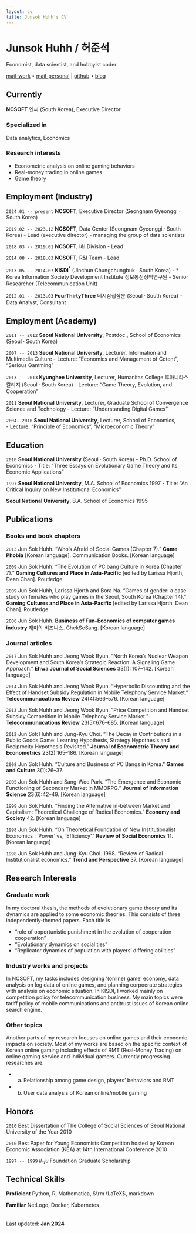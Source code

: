 ---
layout: cv
title: Junsok Huhh's CV
---

# Junsok Huhh / 허준석
Economist, data scientist, and hobbyist coder

<div id="webaddress">
<a href="mailto: junsokhuhh@ncsoft.com">mail-work</a> &#8226; <a href="mailto: anarinsk@gmail.com">mail-personal</a> | 
<a href="https://github.com/anarinsk">github</a> &#8226; <a href="http://lostineconomics.com">blog</a>
</div>

## Currently

__NCSOFT__ 엔씨 (South Korea), Executive Director

### Specialized in

Data analytics, Economics 

### Research interests

- Econometric analysis on online gaming behaviors 
- Real-money trading in online games
- Game theory

## Employment (Industry)

`2024.01 -- present`
__NCSOFT__, Executive Director (Seongnam Gyeonggi  &#183; South Korea)

`2019.02 -- 2023.12`
__NCSOFT__, Data Center (Seongnam Gyeonggi  &#183; South Korea)
- Lead (executive director)
- managing the group of data scientists

`2018.03 -- 2019.01`
__NCSOFT__, I&I Division 
- Lead 

`2014.08 -- 2018.03`
__NCSOFT__, R&I Team
- Lead 

 `2013.05 -- 2014.07`
__KISDI__$^*$ (Jinchun Chungchungbuk  &#183; South Korea)
- $*$ Korea Information Society Development Institute 정보통신정책연구원
- Senior Researcher (Telecommunication Unit)

`2012.01 -- 2013.03`
__FourThirtyThree__ 네시삼십삼분 (Seoul  &#183; South Korea)
- Data Analyst, Consultant 

## Employment (Academy)

`2011 -- 2012`
__Seoul National University__, Postdoc., School of Economics (Seoul &#183; South Korea)

`2007 -- 2013`
__Seoul National University__, Lecturer, Information and Multimedia Culture
- Lecture: "Economics and Management of Cotent", "Serious Gamming"

`2013 -- 2013`
__Kyunghee University__, Lecturer, Humanitas College 후마니타스 칼리지 (Seoul &#183; South Korea)
- Lecture: "Game Theory, Evolution, and Cooperation"

`2011`
__Seoul National University__, Lecturer, Graduate School of Convergence Science and Technology
- Lecture: "Understanding Digital Games"

`2004--2010`
__Seoul National University__, Lecturer, School of Economics,  
- Lecture: "Principle of Economics", "Microeconomic Theory"


## Education

`2010`
__Seoul National University__ (Seoul  &#183; South Korea)
- Ph.D. School of Economics
- Title: "Three Essays on Evolutionary Game Theory and Its Economic Applications"

`1997`
__Seoul National University__, M.A. School of Economics 1997 
- Title: "An Critical Inquiry on New Institutional Economics" 

__Seoul National University__, B.A. School of Economics 1995


## Publications

### Books and book chapters 

`2013`
Jun Sok Huhh. "Who’s Afraid of Social Games (Chapter 7)." __Game Phobia__ [Korean language]. Communication Books. [Korean language]

`2009`
Jun Sok Huhh. "The Evolution of PC bang Culture in Korea (Chapter 7)." __Gaming Cultures and Place in Asia-Pacific__ [edited by Larissa Hjorth, Dean Chan]. Routledge.

`2009`
Jun Sok Huhh, Larissa Hjorth and Bora Na. "Games of gender: a case study on females who play games in the Seoul, South Korea (Chapter 14)." __Gaming Cultures and Place in Asia-Pacific__ [edited by Larissa Hjorth, Dean Chan]. Routledge.

`2006`
Jun Sok Huhh. __Business of Fun–Economics of computer games industry__ 재미의 비즈니스. ChekSeSang. [Korean language]

### Journal articles

`2017`
Jun Sok Huhh and Jeong Wook Byun. "North Korea’s Nuclear Weapon Development and South Korea’s Strategic Reaction: A Signaling Game Approach." __Ehwa Journal of Social Sciences__ 33(1): 107--142. [Korean language]

`2014`
Jun Sok Huhh and Jeong Wook Byun. "Hyperbolic Discounting and the Effect of Handset Subsidy Regulation in Mobile Telephony Service Market." __Telecommunucations Review__ 24(4):566--576. [Korean language]

`2013`
Jun Sok Huhh and Jeong Wook Byun. "Price Competition and Handset Subsidy Competition in Mobile Telephony Service Market." __Telecommunucations Review__ 23(5):676--685. [Korean language]

`2012`
Jun Sok Huhh and Jung-Kyu Choi. "The Decay in Contributions in a Public Goods Game: Learning Hypothesis, Strategy Hypothesis and Reciprocity Hypothesis Revisited." __Journal of Econometric Theory and Econometrics__ 23(2):165--186. [Korean language]

`2008`
Jun Sok Huhh. "Culture and Business of PC Bangs in Korea." __Games and Culture__ 3(1):26--37.

`2005`
Jun Sok Huhh and Sang-Woo Park. "The Emergence and Economic Functioning of Secondary Market in MMORPG." __Journal of Information Science__ 23(6):42–49. [Korean language]

`1999`
Jun Sok Huhh. "Finding the Alternative in-between Market and Capitalism: Theoretical Challenge of Radical Economics." __Economy and Society__ 42. [Korean language]

`1998`
Jun Sok Huhh. "On Theoretical Foundation of New Institutionalist Economics : ‘Power’ vs, ‘Efficiency’." __Review of Social Economics__ 11. [Korean language]

`1998`
Jun Sok Huhh and Jung-Kyu Choi. 1998. "Review of Radical Institutionalist economics." __Trend and Perspective__ 37. [Korean language]

## Research Interests 

### Graduate work 

In my doctoral thesis, the methods of evolutionary game theory and its dynamics are applied to some economic theories. This consists of three independently-themed papers. Each title is 

- "role of opportunistic punishment in the evolution of cooperation cooperation"
- "Evolutionary dynamics on social ties"
- "Replicator dynamics of population with players’ differing abilities"

### Industry works and projects

In NCSOFT, my tasks includes designing ’(online) game’ economy, data analysis on log data of online games, and planning corpoerate strategies with analysis on economic situation. In KISDI, I worked mainly on competition policy for telecommunication business. My main topics were tariff policy of mobile communications and antitrust issues of Korean online search engine.

### Other topics 

Another parts of my research focuses on online games and their economic impacts on society. Most of my works are based on the specific context of Korean online gaming including effects of RMT (Real-Money Trading) on online gaming
service and individual gamers. Currently progressing researches are:
  
- a. Relationship among game design, players’ behaviors and RMT
- b. User data analysis of Korean online/mobile gaming

## Honors 

`2010`
Best Dissertation of The College of Social Sciences of Seoul National University of the Year 2010

`2010`
Best Paper for Young Economists Competition hosted by Korean Economic Association (KEA) at 14th International Conference 2010

`1997 -- 1999`
_Il-ju_ Foundation Graduate Scholarship


## Technical Skills 

__Proficient__
Python, R, Mathematica, $\rm \LaTeX$, markdown

__Familiar__
NetLogo, Docker, Kubernetes
<br>
<br>
<br>
Last updated: __Jan 2024__ 

<!-- ### Footer
Last updated: May 2022 -->


